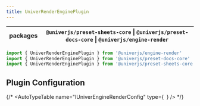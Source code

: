 ```yaml
---
title: UniverRenderEnginePlugin
---
```


| packages | `@univerjs/preset-sheets-core` \| `@univerjs/preset-docs-core` \| `@univerjs/engine-render` |
| --- | --- |

```typescript
import { UniverRenderEnginePlugin } from '@univerjs/engine-render'
import { UniverRenderEnginePlugin } from '@univerjs/preset-docs-core'
import { UniverRenderEnginePlugin } from '@univerjs/preset-sheets-core'
```

## Plugin Configuration

{/* <AutoTypeTable
  name="IUniverEngineRenderConfig"
  type={`
  `}
/> */}
